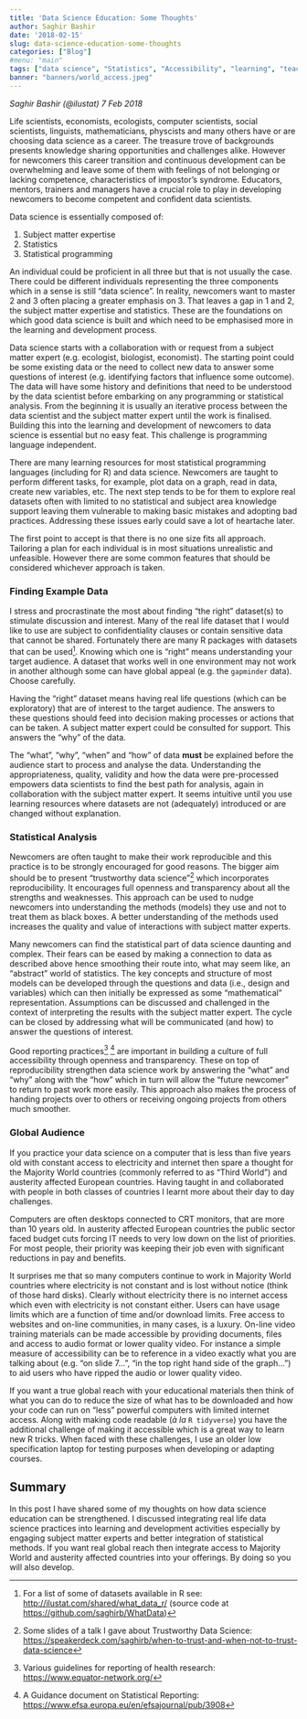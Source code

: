 ```yaml
---
title: 'Data Science Education: Some Thoughts'
author: Saghir Bashir
date: '2018-02-15'
slug: data-science-education-some-thoughts
categories: ["Blog"]
#menu: "main"
tags: ["data science", "Statistics", "Accessibility", "learning", "teaching"]
banner: "banners/world_access.jpeg"
---
```


*Saghir Bashir (@ilustat)*
*7 Feb 2018*

Life scientists, economists, ecologists, computer scientists, social
scientists, linguists, mathematicians, physcists and many others have 
or are choosing data science as a career. The treasure trove of 
backgrounds presents knowledge sharing opportunities and challenges 
alike. However for newcomers this career transition and continuous 
development can be overwhelming and leave some of them with feelings 
of not belonging or lacking competence, characteristics of impostor’s 
syndrome. Educators, mentors, trainers and managers have a crucial role 
to play in developing newcomers to become competent and confident data 
scientists.

Data science is essentially composed of:

1.  Subject matter expertise
2.  Statistics
3.  Statistical programming

An individual could be proficient in all three but that is not usually
the case. There could be different individuals representing the three
components which in a sense is still “data science”. In reality,
newcomers want to master 2 and 3 often placing a greater emphasis on 3.
That leaves a gap in 1 and 2, the subject matter expertise and
statistics. These are the foundations on which good data science is
built and which need to be emphasised more in the learning and
development process.

Data science starts with a collaboration with or request from a subject
matter expert (e.g. ecologist, biologist, economist). The starting point
could be some existing data or the need to collect new data to answer
some questions of interest (e.g. identifying factors that influence some
outcome). The data will have some history and definitions that need to
be understood by the data scientist before embarking on any programming
or statistical analysis. From the beginning it is usually an iterative
process between the data scientist and the subject matter expert until
the work is finalised. Building this into the learning and development
of newcomers to data science is essential but no easy feat. This
challenge is programming language independent.

There are many learning resources for most statistical programming
languages (including for R) and data science. Newcomers are taught to
perform different tasks, for example, plot data on a graph, read in
data, create new variables, etc. The next step tends to be for them to
explore real datasets often with limited to no statistical and subject
area knowledge support leaving them vulnerable to making basic mistakes
and adopting bad practices. Addressing these issues early could save a
lot of heartache later.

The first point to accept is that there is no one size fits all
approach. Tailoring a plan for each individual is in most situations
unrealistic and unfeasible. However there are some common features that
should be considered whichever approach is taken.

### Finding Example Data

I stress and procrastinate the most about finding “the right” dataset(s)
to stimulate discussion and interest. Many of the real life dataset that
I would like to use are subject to confidentiality clauses or contain
sensitive data that cannot be shared. Fortunately there are many R
packages with datasets that can be used[^1]. Knowing which one is
“right” means understanding your target audience. A dataset that works
well in one environment may not work in another although some can have
global appeal (e.g. the `gapminder` data). Choose carefully.

Having the “right” dataset means having real life questions (which
can be exploratory) that are of interest to the target audience. The 
answers to these questions should feed into decision making processes 
or actions that can be taken. A subject matter expert could be consulted 
for support. This answers the “why” of the data.

The “what”, “why”, “when” and “how” of data **must** be explained before
the audience start to process and analyse the data. Understanding the
appropriateness, quality, validity and how the data were pre-processed
empowers data scientists to find the best path for analysis, again in
collaboration with the subject matter expert. It seems intuitive until
you use learning resources where datasets are not (adequately) introduced 
or are changed without explanation.

### Statistical Analysis

Newcomers are often taught to make their work reproducible and this 
practice is to be strongly encouraged for good reasons. The bigger 
aim should be to present “trustworthy data science”[^2] which 
incorporates reproducibility. It encourages full openness and 
transparency about all the strengths and weaknesses. This approach can
be used to nudge newcomers into understanding the methods (models)
they use and not to treat them as black boxes. A better understanding of
the methods used increases the quality and value of interactions with
subject matter experts.

Many newcomers can find the statistical part of data science daunting 
and complex. Their fears can be eased by making a connection to data as
described above hence smoothing their route into, what may seem like, an
“abstract” world of statistics. The key concepts and structure of most
models can be developed through the questions and data (i.e., design and
variables) which can then initially be expressed as some “mathematical”
representation. Assumptions can be discussed and challenged in the
context of interpreting the results with the subject matter expert. The
cycle can be closed by addressing what will be communicated (and how) to
answer the questions of interest.

Good reporting practices[^3] [^4] are important in building a
culture of full accessibility through openness and transparency. These
on top of reproducibility strengthen data science work by answering the
“what” and “why” along with the “how” which in turn will allow the
“future newcomer” to return to past work more easily. This approach also
makes the process of handing projects over to others or receiving ongoing
projects from others much smoother.

### Global Audience

If you practice your data science on a computer that is less than five
years old with constant access to electricity and internet then
spare a thought for the Majority World countries (commonly referred to
as “Third World”) and austerity affected European countries. Having
taught in and collaborated with people in both classes of countries I
learnt more about their day to day challenges.

Computers are often desktops connected to CRT monitors, that are more 
than 10 years old. In austerity affected European countries the public 
sector faced budget cuts forcing IT needs to very low down on the list 
of priorities. For most people, their priority was keeping their job even
with significant reductions in pay and benefits.

It surprises me that so many computers continue to work in Majority
World countries where electricity is not constant and is lost without
notice (think of those hard disks). Clearly without electricity there is
no internet access which even with electricity is not constant either.
Users can have usage limits which are a function of time and/or download
limits. Free access to websites and on-line communities, in many cases, is
a luxury. On-line video training materials can be made accessible by
providing documents, files and access to audio format or lower quality video. 
For instance a simple measure of accessibility can be to reference in a 
video exactly what you are talking about (e.g. “on slide 7...”, "in the
top right hand side of the graph...") to aid users who have ripped the 
audio or lower quality video.

If you want a true global reach with your educational materials then
think of what you can do to reduce the size of what has to be downloaded
and how your code can run on “less” powerful computers with limited
internet access. Along with making code readable (*à la* `R tidyverse`) 
you have the additional challenge of making it accessible which is a 
great way to learn new R tricks. When faced with these challenges, I 
use an older low specification laptop for testing purposes when developing 
or adapting courses.

## Summary

In this post I have shared some of my thoughts on how data science
education can be strengthened. I discussed integrating real life data
science practices into learning and development activities especially by
engaging subject matter experts and better integration of statistical
methods. If you want real global reach then integrate access to Majority
World and austerity affected countries into your offerings. By doing so
you will also develop.

[^1]: For a list of some of datasets available in R see:
<http://ilustat.com/shared/what_data_r/> (source code at <https://github.com/saghirb/WhatData>)

[^2]: Some slides of a talk I gave about Trustworthy Data Science: 
<https://speakerdeck.com/saghirb/when-to-trust-and-when-not-to-trust-data-science>

[^3]: Various guidelines for reporting of health research:
<https://www.equator-network.org/>

[^4]: A Guidance document on Statistical Reporting:
<https://www.efsa.europa.eu/en/efsajournal/pub/3908>

